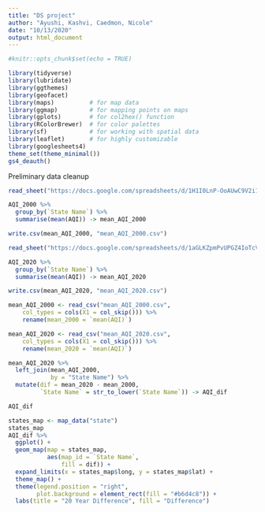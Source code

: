```yaml
---
title: "DS project"
author: "Ayushi, Kashvi, Caedmon, Nicole"
date: "10/13/2020"
output: html_document
---
```


```r
#knitr::opts_chunk$set(echo = TRUE)
```


```r
library(tidyverse)
library(lubridate)     
library(ggthemes)      
library(geofacet)     
library(maps)          # for map data
library(ggmap)         # for mapping points on maps
library(gplots)        # for col2hex() function
library(RColorBrewer)  # for color palettes
library(sf)            # for working with spatial data
library(leaflet)       # for highly customizable
library(googlesheets4)
theme_set(theme_minimal())
gs4_deauth()
```

Preliminary data cleanup
```r
read_sheet("https://docs.google.com/spreadsheets/d/1H1I0LnP-OoAUwC9V2i1MLn3_iwFIDfzUUh0AWvA5YPQ/edit#gid=1756225127") -> AQI_2000

AQI_2000 %>%
  group_by(`State Name`) %>%
  summarise(mean(AQI)) -> mean_AQI_2000

write.csv(mean_AQI_2000, "mean_AQI_2000.csv")

read_sheet("https://docs.google.com/spreadsheets/d/1aGLKZpmPvUPGZ4IoTcV6mBMNkLJNYw1g8dEH_L4gu1U/edit#gid=801194266") -> AQI_2020

AQI_2020 %>%
  group_by(`State Name`) %>%
  summarise(mean(AQI)) -> mean_AQI_2020

write.csv(mean_AQI_2020, "mean_AQI_2020.csv")
```
```r
mean_AQI_2000 <- read_csv("mean_AQI_2000.csv", 
    col_types = cols(X1 = col_skip())) %>%
    rename(mean_2000 = `mean(AQI)`)

mean_AQI_2020 <- read_csv("mean_AQI_2020.csv", 
    col_types = cols(X1 = col_skip())) %>%
    rename(mean_2020 = `mean(AQI)`)

mean_AQI_2020 %>%
  left_join(mean_AQI_2000,
            by = "State Name") %>%
  mutate(dif = mean_2020 - mean_2000,
         `State Name` = str_to_lower(`State Name`)) -> AQI_dif

AQI_dif
```

```r
states_map <- map_data("state")
states_map
AQI_dif %>%
  ggplot() +
  geom_map(map = states_map,
           aes(map_id = `State Name`,
               fill = dif)) +
  expand_limits(x = states_map$long, y = states_map$lat) +
  theme_map() +
  theme(legend.position = "right",
        plot.background = element_rect(fill = "#b6d4c8")) +
  labs(title = "20 Year Difference", fill = "Difference")
```


